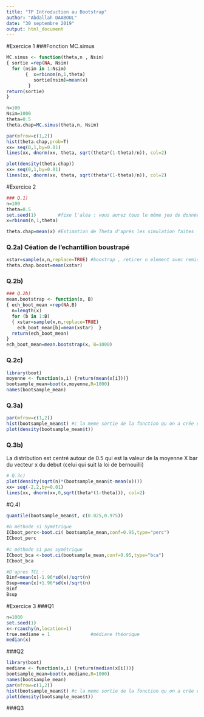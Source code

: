 ```yaml
---
title: "TP Introduction au Bootstrap"
author: "Abdallah DAABOUL"
date: "30 septembre 2019"
output: html_document
---
```


#Exercice 1
###Fonction MC.simus
```r
MC.simus <- function(theta,n , Nsim)
{ sortie =rep(NA, Nsim)
  for (nsim in 1:Nsim)
       {  x=rbinom(n,1,theta)
          sortie[nsim]=mean(x)
        }
return(sortie)
}

```

```r
n=100
Nsim=1000
theta=0.5
theta.chap=MC.simus(theta,n, Nsim)

par(mfrow=c(1,2))
hist(theta.chap,prob=T)
xx= seq(0,1,by=0.01)
lines(xx, dnorm(xx, theta, sqrt(theta*(1-theta)/n)), col=2)

plot(density(theta.chap))
xx= seq(0,1,by=0.01)
lines(xx, dnorm(xx, theta, sqrt(theta*(1-theta)/n)), col=2)


```

#Exercice 2

```r
### Q.1)
n=100
theta=0.5
set.seed(1)        #fixe l'aléa : vous aurez tous le même jeu de données
x=rbinom(n,1,theta)

theta.chap=mean(x) #Estimation de Theta d'après les simulation faites

```
### Q.2a) Céation de l'echantillion boustrapé
```r
xstar=sample(x,n,replace=TRUE) #boostrap , retirer n element avec remise de x 
theta.chap.boost=mean(xstar)
```

### Q.2b)
```r
### Q.2b)
mean.bootstrap <- function(x, B)
{ ech_boot_mean =rep(NA,B)
  n=length(x)
  for (b in 1:B)
  { xstar=sample(x,n,replace=TRUE)
    ech_boot_mean[b]=mean(xstar)  } 
  return(ech_boot_mean)
}
ech_boot_mean=mean.bootstrap(x, B=1000)
```

### Q.2c)
```r

library(boot)
moyenne <- function(x,i) {return(mean(x[i]))}
bootsample_mean=boot(x,moyenne,R=1000)
names(bootsample_mean)
```
### Q.3a)
```r
par(mfrow=c(1,2))
hist(bootsample_mean$t) #c la meme sortie de la fonction qu on a crée en b
plot(density(bootsample_mean$t))
```

### Q.3b)
La distribution est centré autour de 0.5 qui est la valeur de la moyenne X bar du vecteur x du debut (celui qui suit la loi de bernouilli)
```r
# Q.3c)
plot(density(sqrt(n)*(bootsample_mean$t-mean(x))))
xx= seq(-2,2,by=0.01)
lines(xx, dnorm(xx,0,sqrt(theta*(1-theta))), col=2)

```

#Q.4)
```r
quantile(bootsample_mean$t, c(0.025,0.975)) 
 
#b méthode si Symétrique
ICboot_perc<-boot.ci( bootsample_mean,conf=0.95,type="perc")
ICboot_perc
 
#c méthode si pas symétrique
ICboot_bca <-boot.ci(bootsample_mean,conf=0.95,type="bca")
ICboot_bca

#D'apres TCL :
Binf=mean(x)-1.96*sd(x)/sqrt(n)
Bsup=mean(x)+1.96*sd(x)/sqrt(n)
Binf
Bsup
```

#Exercice 3
###Q1
```r
n=1000
set.seed(1)
x<-rcauchy(n,location=1)
true.mediane = 1               #médiane théorique
median(x)
```

###Q2
```r
library(boot)
mediane <- function(x,i) {return(median(x[i]))}
bootsample_mean=boot(x,mediane,R=1000)
names(bootsample_mean)
par(mfrow=c(1,2))
hist(bootsample_mean$t) #c la meme sortie de la fonction qu on a crée en b
plot(density(bootsample_mean$t))
```

###Q3
```r

```

